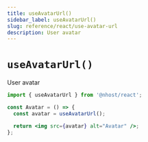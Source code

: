 ```yaml
---
title: useAvatarUrl()
sidebar_label: useAvatarUrl()
slug: reference/react/use-avatar-url
description: User avatar
---
```


# `useAvatarUrl()`

User avatar

```jsx
import { useAvatarUrl } from '@nhost/react';

const Avatar = () => {
  const avatar = useAvatarUrl();

  return <img src={avatar} alt="Avatar" />;
};
```
